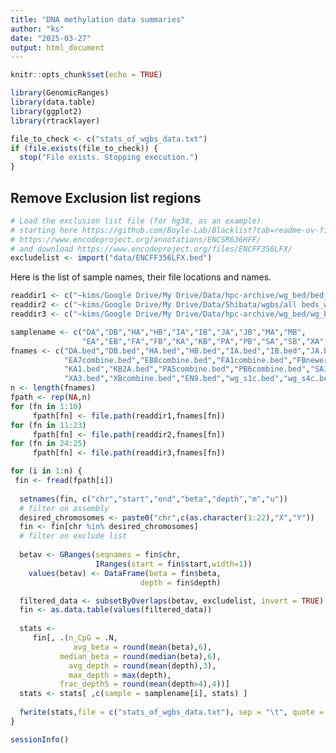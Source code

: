 ```yaml
---
title: "DNA methylation data summaries"
author: "ks"
date: "2025-03-27"
output: html_document
---
```


```r
knitr::opts_chunk$set(echo = TRUE)
```

```r
library(GenomicRanges)
library(data.table)
library(ggplot2)
library(rtracklayer)
```

```r
file_to_check <- c("stats_of_wgbs_data.txt")
if (file.exists(file_to_check)) {
  stop("File exists. Stopping execution.")
}
```

## Remove Exclusion list regions

```r
# Load the exclusion list file (for hg38, as an example)
# starting here https://github.com/Boyle-Lab/Blacklist?tab=readme-ov-file takes me
# https://www.encodeproject.org/annotations/ENCSR636HFF/
# and download https://www.encodeproject.org/files/ENCFF356LFX/
excludelist <- import("data/ENCFF356LFX.bed")
```


Here is the list of sample names, their file locations and names.
```r
readdir1 <- c("~kims/Google Drive/My Drive/Data/hpc-archive/wg_bed/bed_files")
readdir2 <- c("~kims/Google Drive/My Drive/Data/Shibata/wgbs/all beds_wgbsnewbgicombine4_22")
readdir3 <- c("~kims/Google Drive/My Drive/Data/hpc-archive/wg_bed/wg_bed5963")

samplename <- c("DA","DB","HA","HB","IA","IB","JA","JB","MA","MB",
                "EA","EB","FA","FB","KA","KB","PA","PB","SA","SB","XA","XB","EN","JN","IN")
fnames <- c("DA.bed","DB.bed","HA.bed","HB.bed","IA.bed","IB.bed","JA.bed","JB.bed","MA.bed","MB.bed",
            "EA7combine.bed","EB8combine.bed","FA1combine.bed","FBnewer.bed",
            "KA1.bed","KB2A.bed","PA5combine.bed","PB6combine.bed","SA3.bed","SB4A.bed",
            "XA3.bed","XBcombine.bed","EN9.bed","wg_s1c.bed","wg_s4c.bed")
n <- length(fnames)
fpath <- rep(NA,n)
for (fn in 1:10) 
     fpath[fn] <- file.path(readdir1,fnames[fn])
for (fn in 11:23) 
     fpath[fn] <- file.path(readdir2,fnames[fn])
for (fn in 24:25) 
     fpath[fn] <- file.path(readdir3,fnames[fn])
```


```r
for (i in 1:n) {
 fin <- fread(fpath[i])
  
  setnames(fin, c("chr","start","end","beta","depth","m","u"))
  # filter on assembly
  desired_chromosomes <- paste0("chr",c(as.character(1:22),"X","Y"))
  fin <- fin[chr %in% desired_chromosomes]
  # filter on exclude list
  
  betav <- GRanges(seqnames = fin$chr,
                   IRanges(start = fin$start,width=1))
    values(betav) <- DataFrame(beta = fin$beta,
                             depth = fin$depth)

  filtered_data <- subsetByOverlaps(betav, excludelist, invert = TRUE)
  fin <- as.data.table(values(filtered_data))
  
  stats <- 
     fin[, .(n_CpG = .N, 
              avg_beta = round(mean(beta),6), 
           median_beta = round(median(beta),6),
             avg_depth = round(mean(depth),3),
             max_depth = max(depth),
           frac_depth5 = round(mean(depth>4),4))]
  stats <- stats[ ,c(sample = samplename[i], stats) ]
  
  fwrite(stats,file = c("stats_of_wgbs_data.txt"), sep = "\t", quote = FALSE, append = TRUE)
}
```



```r
sessionInfo()
```

